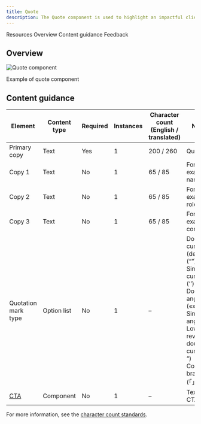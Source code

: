 ```yaml
---
title: Quote
description: The Quote component is used to highlight an impactful client statement or user testimonial.
---
```



<ComponentDescription name="Quote" type="ui" />

<AnchorLinks>

<AnchorLink>Resources</AnchorLink>
<AnchorLink>Overview</AnchorLink>
<AnchorLink>Content guidance</AnchorLink>
<AnchorLink>Feedback</AnchorLink>

</AnchorLinks>

<ResourceLinks name="Quote" type="ui" />

## Overview

<Row>
<Column colMd={6} colLg={8}>

![Quote component](../../images/component/quote/quote-overview.png)

<Caption>Example of quote component</Caption>

</Column>
</Row>

## Content guidance

| Element                                                                 | Content type  | Required | Instances | Character count <br/>(English / translated) |  Notes   |
| ----------------------------------------------------------------------- | ----------- | ---------- | ----------- | ----------------------------------------- | -------- |
| Primary copy                                                            | Text        | Yes        | 1           | 200 / 260                                 | Quote.         |
| Copy 1                                                                  | Text        | No         | 1           | 65 / 85                                   | For example, name.         |
| Copy 2                                                                  | Text        | No         | 1           | 65 / 85                                   | For example, role.         |
| Copy 3                                                                  | Text        | No         | 1           | 65 / 85                                   | For example, company.         |
| Quotation mark type                                                     | Option list | No         | 1           | –                                         | Double curved (default) (“”) <br/>Single curved (‘’) <br/>Double angle («») <br/>Single angle (‹›)<br/>Low high reversed double curved („ “)<br/>Corner bracket (「」) |
| [CTA](https://www.ibm.com/standards/carbon/components/cta/#text)        | Component   | No         | 1           | –                                         | Text style CTA only. |

For more information, see the [character count standards](https://www.ibm.com/standards/carbon/guidelines/content#character-count-standards).

<ComponentFooter name="Quote" type="ui" />
